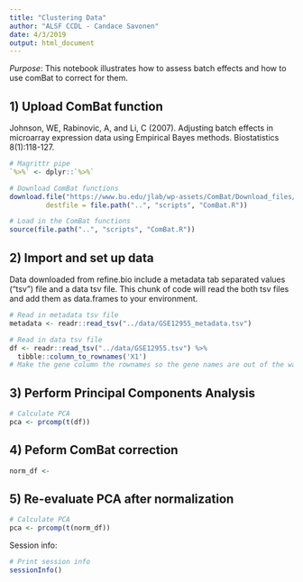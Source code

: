 ```yaml
---
title: "Clustering Data"
author: "ALSF CCDL - Candace Savonen"
date: 4/3/2019
output: html_document
---
```


*Purpose*: This notebook illustrates how to assess batch effects and how to use
comBat to correct for them. 

## 1) Upload ComBat function
Johnson, WE, Rabinovic, A, and Li, C (2007). Adjusting batch effects in microarray expression data using Empirical Bayes methods. Biostatistics 8(1):118-127.

```r
# Magrittr pipe
`%>%` <- dplyr::`%>%`

# Download ComBat functions
download.file("https://www.bu.edu/jlab/wp-assets/ComBat/Download_files/ComBat.R", 
         destfile = file.path("..", "scripts", "ComBat.R"))

# Load in the ComBat functions
source(file.path("..", "scripts", "ComBat.R"))
```

## 2) Import and set up data
Data downloaded from refine.bio include a metadata tab separated values ("tsv")
file and a data tsv file. This chunk of code will read the both tsv files and 
add them as data.frames to your environment.

```r
# Read in metadata tsv file
metadata <- readr::read_tsv("../data/GSE12955_metadata.tsv")

# Read in data tsv file
df <- readr::read_tsv("../data/GSE12955.tsv") %>% 
  tibble::column_to_rownames('X1') 
# Make the gene column the rownames so the gene names are out of the way for calculations
```

## 3) Perform Principal Components Analysis

```r
# Calculate PCA
pca <- prcomp(t(df))
```

## 4) Peform ComBat correction

```r
norm_df <- 
```

## 5) Re-evaluate PCA after normalization

```r
# Calculate PCA
pca <- prcomp(t(norm_df))
```

Session info: 

```r
# Print session info 
sessionInfo()
```
